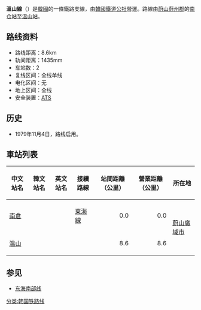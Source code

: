 {{multiple issues|
{{expand|time=2014-07-19T08:13:27+00:00}}
{{refimprove|time=2014-07-19T08:13:27+00:00}}
{{unreferenced|time=2014-07-19T08:13:27+00:00}}
}}
'''溫山線'''（{{kor|諺=온산선|漢=溫山線|羅=Onsan seon|f=y}}）是[[大韓民國|韓國]]的一條鐵路支線，由[[韓國鐵道公社|韓國鐵道公社]]營運。路線由[[蔚山|蔚山]][[蔚州郡|蔚州郡]]的[[南仓站_(蔚山)|南仓站]]至[[温山站|温山站]]。

== 路线资料 ==
*路线距离：8.6km
*轨间距离：1435mm
*车站数：2
*复线区间：全线单线
*电化区间：无
*地上区间：全线
*安全装置：[[自動列車停止裝置|ATS]]

== 历史 ==
*1979年11月4日，路线启用。
== 車站列表 ==
{| class="wikitable" style="text-align:center;background:transparent"
|- style="border-bottom:solid 3px #8c8c8c;"
!中文站名
!韓文站名
!英文站名
!接續路線
!站間距離（公里）
!營業距離（公里）
!colspan="2"|所在地
|-
|[[南倉站|南倉]]
|{{lang|ko|남창}}
|{{lang|en|Namchang}}
|[[東海線|東海線]]
|align="right"|0.0
|align="right"|0.0
|rowspan="2"|[[蔚山廣域市|蔚山廣域市]]
|rowspan="2"|[[蔚州郡|蔚州郡]]
|-
|[[溫山站|溫山]]
|{{lang|ko|온산}}
|{{lang|en|Onsan}}
|
|align="right"|8.6
|align="right"|8.6
|}

== 参见 ==
*[[东海南部线|东海南部线]]
{{温山线}}
{{韩国铁道公社路线}}

[[分类:韩国铁路线|分类:韩国铁路线]]